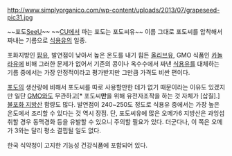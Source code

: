 http://www.simplyorganico.com/wp-content/uploads/2013/07/grapeseed-pic31.jpg

~~포도[[SeeU]]~~
~~[[CU]]에서 파는 포도는 포도씨유~~
이름 그대로 포도씨를 압착해서 짜내는 기름으로 [[식용유]]의 일종. 

포화지방인 [[팜유]], 발연점이 낮아서 높은 온도를 내기 힘든 [[올리브유]], GMO 식품인 [[카놀라유]]에 비해 그러한 문제가 없어서 기존의 콩이나 옥수수에서 짜낸 [[식용유]]를 대체하는 기름 중에서는 가장 안정적이라고 평가받지만 그만큼 가격도 비싼 편이다. 

[[포도]]의 생산량에 비해서 포도씨를 따로 사용할만한 데가 없기 때문이라는 이유도 있겠지만 일단 [[GMO]]와도 무관하고[* 포도씨'''만'''을 위해 유전자조작을 하는 것 자체가 [삽질].] [[불포화 지방산]] 함량도 많다. 발연점이 240~250도 정도로 식용유 중에서는 가장 높은 온도에서 조리할 수 있다는 것 역시 장점. 단, 포도씨유에 많은 오메가6 지방산은 과잉섭취할 경우 동맥경화 등을 유발할 수 있으니 주의할 필요가 있다. 더군다나, 이 쪽은 오메가 3와는 달리 평소 결핍될 일도 없다.

한국 식약청이 고지한 기능성 건강식품에 포함되어 있다. 
